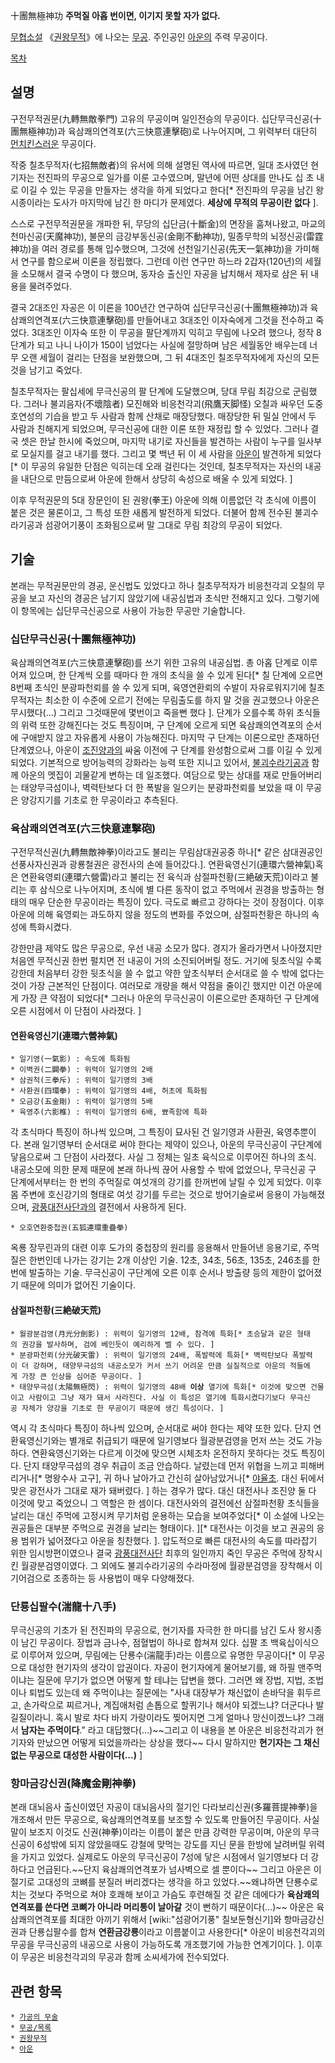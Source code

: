 十團無極神功
'''주먹질 아홉 번이면, 이기지 못할 자가 없다.'''

[[무협소설]] 《[[권왕무적]]》에 나오는 [[무공]]. 주인공인 [[아운]]의 주력 무공이다.

[[목차]]
== 설명 ==
구전무적권문(九轉無敵拳門) 고유의 무공이며 일인전승의 무공이다. 십단무극신공(十團無極神功)과 육삼쾌의연격포(六三快意連擊砲)로 나누어지며, 그 위력부터 대단히 [[먼치킨]]스러운 무공이다. 

작중 칠초무적자(七招無敵者)의 유서에 의해 설명된 역사에 따르면, 일대 조사였던 현기자는 전진파의 무공으로 일가를 이룬 고수였으며, 말년에 어떤 상대를 만나도 십 초 내로 이길 수 있는 무공을 만들자는 생각을 하게 되었다고 한다[* 전진파의 무공을 남긴 왕시종이라는 도사가 마지막에 남긴 한 마디가 문제였다. '''세상에 무적의 무공이란 없다''' ].

스스로 구전무적권문을 개파한 뒤, 무당의 십단금(十斷金)의 면장을 훔쳐나왔고, 마교의 천마신공(天魔神功), 불문의 금강부동신공(金剛不動神功), 밀종무학의 뇌정신공(雷霆神功)을 여러 경로를 통해 입수했으며, 그것에 선천일기신공(先天一氣神功)을 가미해서 연구를 함으로써 이론을 정립했다. 그런데 이런 연구만 하느라 2갑자(120년)의 세월을 소모해서 결국 수명이 다 했으며, 동자승 출신인 자공을 납치해서 제자로 삼은 뒤 내용을 물려주었다. 

결국 2대조인 자공은 이 이론을 100년간 연구하여 십단무극신공(十團無極神功)과 육삼쾌의연격포(六三快意連擊砲)를 만들어내고 3대조인 이자숙에게 그것을 전수하고 죽었다.
3대조인 이자숙 또한 이 무공을 팔단계까지 익히고 무림에 나오려 했으나, 정작 8단계가 되고 나니 나이가 150이 넘었다는 사실에 절망하며 남은 세월동안 배우는데 너무 오랜 세월이 걸리는 단점을 보완했으며, 그 뒤 4대조인 칠조무적자에게 자신의 모든것을 남기고 죽었다. 

칠초무적자는 팔십세에 무극신공의 팔 단계에 도달했으며, 당대 무림 최강으로 군림했다. 그러나 불괴음자(不壞陰者) 모진해와 비응천각괴(飛鷹天脚怪) 오칠과 싸우던 도중 호연성의 기습을 받고 두 사람과 함께 산채로 매장당했다.
매장당한 뒤 밀실 안에서 두 사람과 친해지게 되었으며, 무극신공에 대한 이론 또한 재정립 할 수 있었다. 그러나 결국 셋은 한날 한시에 죽었으며, 마지막 내기로 자신들을 발견하는 사람이 누구를 일사부로 모실지를 걸고 내기를 했다. 그리고 몇 백년 뒤 이 세 사람을 [[아운]]이 발견하게 되었다[* 이 무공의 유일한 단점은 익히는데 오래 걸린다는 것인데, 칠초무적자는 자신의 내공을 내단으로 만듬으로써 아운에 한해서 상당히 속성으로 배울 수 있게 되었다. ]

이후 무적권문의 5대 장문인이 된 권왕(拳王) 아운에 의해 이름없던 각 초식에 이름이 붙은 것은 물론이고, 그 특성 또한 새롭게 발전하게 되었다. 더불어 함께 전수된 불괴수라기공과 섬광어기풍이 조화됨으로써 말 그대로 무림 최강의 무공이 되었다.

== 기술 ==
본래는 무적권문만의 경공, 운신법도 있었다고 하나 칠초무적자가 비응천각괴 오칠의 무공을 보고 자신의 경공은 남기지 않았기에 내공심법과 초식만 전해지고 있다.
그렇기에 이 항목에는 십단무극신공으로 사용이 가능한 무공만 기술합니다.

=== 십단무극신공(十團無極神功) ===
육삼쾌의연격포(六三快意連擊砲)를 쓰기 위한 고유의 내공심법. 총 아홉 단계로 이루어져 있으며, 한 단계씩 오를 때마다 한 개의 초식을 쓸 수 있게 된다[* 칠 단계에 오르면 8번째 초식인 분광파천뢰를 쓸 수 있게 되며, 육영연환뢰의 수발이 자유로워지기에 칠초무적자는 최소한 이 수준에 오르기 전에는 무림출도를 하지 말 것을 권고했으나 아운은 무시했다(...) 그리고 그것때문에 몇번이고 죽을뻔 했다 ]. 단계가 오를수록 하위 초식들의 위력 또한 강해진다는 것도 특징이며, 구 단계에 오르게 되면 육삼쾌의연격포의 순서에 구애받지 않고 자유롭게 사용이 가능해진다. 마지막 구 단계는 이론으로만 존재하던 단계였으나, 아운이 [[조진양]]과의 싸움 이전에 구 단계를 완성함으로써 그를 이길 수 있게 되었다.
기본적으로 방어능력의 강화라는 능력 또한 지니고 있어서, [[불괴수라기공]]과 함께 아운의 멧집이 괴물같게 변하는 데 일조했다.
여담으로 맞는 상대를 재로 만들어버리는 태양무극섬이나, 벽력탄보다 더 한 폭발을 일으키는 분광파천뢰를 보았을 때 이 무공은 양강지기를 기초로 한 무공이라고 추측된다.

=== 육삼쾌의연격포(六三快意連擊砲) ===
구전무적신권(九轉無敵神拳)이라고도 불리는 무림삼대권공중 하나[* 같은 삼대권공인 선풍사자신권과 광룡철권은 광전사의 손에 들어갔다.].
연환육영신기(連環六營神氣)혹은 연환육영뢰(連環六營雷)라고 불리는 전 육식과 삼절파천황(三絶破天荒)이라고 불리는 후 삼식으로 나누어지며, 초식에 별 다른 동작이 없고 주먹에서 권경을 방출하는 형태의 매우 단순한 무공이라는 특징이 있다. 극도로 빠르고 강하다는 것이 장점이다. 이후 아운에 의해 육영뢰는 과도하지 않을 정도의 변화를 주었으며, 삼절파천황은 하나의 속성에 특화시켰다. 

강한만큼 제약도 많은 무공으로, 우선 내공 소모가 많다. 경지가 올라가면서 나아졌지만 처음엔 무적신권 한번 펄치면 전 내공이 거의 소진되어버릴 정도. 거기에 뒷초식일 수록 강한데 처음부터 강한 뒷초식을 쓸 수 없고 약한 앞초식부터 순서대로 쓸 수 밖에 없다는 것이 가장 근본적인 단점이다. 여러모로 개량을 해서 약점을 줄이긴 했지만 이건 아운에게 가장 큰 약점이 되었다[* 그러나 아운의 무극신공이 이론으로만 존재하던 구 단계에 오른 시점에서 이 단점이 사라졌다. ]  

==== 연환육영신기(連環六營神氣) ====
 * 일기영(一氣影) : 속도에 특화됨
 * 이벽권(二闢拳) : 위력이 일기영의 2배
 * 삼권척(三拳斥) : 위력이 일기영의 3배
 * 사환권(四環拳) : 위력이 일기영의 4배, 허초에 특화됨
 * 오금강(五金剛) : 위력이 일기영의 5배
 * 육영추(六影椎) : 위력이 일기영의 6배, 뾰족함에 특화
각 초식마다 특징이 하나씩 있으며, 그 특징이 묘사된 건 일기영과 사환권, 육영추뿐이다. 본래 일기영부터 순서대로 써야 한다는 제약이 있으나, 아운의 무극신공이 구단계에 닿음으로써 그 단점이 사라졌다.
사실 그 정체는 일초 육식으로 이루어진 하나의 초식. 내공소모에 의한 문제 때문에 본래 하나씩 끊어 사용할 수 밖에 없었으나, 무극신공 구 단계에서부터는 한 번의 주먹질로 여섯개의 강기를 한꺼번에 날릴 수 있게 되었다.
이후 몸 주변에 호신강기의 형태로 여섯 강기를 두르는 것으로 방어기술로써 응용이 가능해졌으며, [[광풍대전사단]]과의 결전에서 사용하게 된다.

 * 오호연환중첩권(五狐連環重疊拳)
옥룡 장무린과의 대련 이후 도가의 중첩장의 원리를 응용해서 만들어낸 응용기로, 주먹질은 한번인데 나가는 강기는 2개 이상인 기술. 12초, 34초, 56초, 135초, 246초를 한번에 발출하는 기술. 무극신공이 구단계에 오른 이후 순서나 방출량 등의 제한이 없어졌기 때문에 의미가 없어진 기술이다.

==== 삼절파천황(三絶破天荒) ====
 * 월광분검영(月光分劍影) : 위력이 일기영의 12배, 참격에 특화[* 초승달과 같은 형태의 권강을 발사하며, 검에 베인듯이 예리하게 벨 수 있다. ]
 * 분광파천뢰(分光破天雷) : 위력이 일기영의 24배, 폭발력에 특화[* 벽력탄보다 폭발력이 더 강하며, 태양무극섬의 내공소모가 커서 쓰기 어려운 만큼 실질적으로 아운의 적들에게 가장 큰 인상을 심어준 무공이다. ]
 * 태양무극섬(太陽無極閃) : 위력이 일기영의 48배 '''이상''' 열기에 특화[* 이것에 맞으면 건물이고 사람이고 그냥 재가 돼서 사라진다. 사실 이 특성은 열기에 특화시켰다기보다 무극신공 자체가 양강을 기초로 한 무공이기 때문에 생긴 특성이다. ] 
역시 각 초식마다 특징이 하나씩 있으며, 순서대로 써야 한다는 제약 또한 있다. 단지 연환육영신기와는 별개로 취급되기 때문에 일기영보다 월광분검영을 먼저 쓰는 것도 가능하다. 연환육영신기와는 다르게 이것에 맞으면 시체조차 온전하지 못하다는 것도 특징이다.
단지 태양무극섬의 경우 취급이 조금 안습하다. 날렸는데 먼저 위협을 느끼고 피해버리거나[* 명왕수사 고구], 귀 하나 날아가고 간신히 살아남았거나[* [[야율초]]. 대신 뒤에서 맞은 광전사가 그대로 재가 돼버렸다. ] 하는 경우가 많다. 대신 대전사나 조진양 둘 다 이것에 맞고 죽었으니 그 역할은 한 셈이다.
대전사와의 결전에선 삼절파천황 초식들을 날리는 대신 주먹에 고정시켜 무기처럼 운용하는 모습을 보여주었다[* 이 소설에 나오는 권공들은 대부분 주먹으로 권경을 날리는 형태이다. ][* 대전사는 이것을 보고 권공의 응용 범위가 넓어졌다고 아운을 칭찬했다. ]. 압도적으로 빠른 대전사의 속도를 따라잡기 위한 임시방편이였으나 결국 [[광풍대전사단]] 최후의 일인까지 죽인 무공은 주먹에 장착시킨 월광분검영이였다. 그 외에도 불괴수라기공의 수라마정에 월광분검영을 장착해서 이기어검으로 조종하는 등 사용법이 매우 다양해졌다.

=== 단룡십팔수(湍龍十八手) ===
무극신공의 기초가 된 전진파의 무공으로, 현기자를 자극한 한 마디를 남긴 도사 왕시종이 남긴 무공이다. 장법과 금나수, 점혈법이 하나로 합쳐져 있다. 십팔 초 백육십이식으로 이루어져 있으며, 무림에는 단룡수(湍龍手)라는 이름으로 유명한 무공이다[* 이 무공으로 대성한 현기자의 생각이 압권이다. 자공이 현기자에게 물어보기를, 왜 하필 맨주먹이냐는 질문에 무기가 없으면 어떻게 할 테냐는 답변을 했다. 그러면 왜 장법, 지법, 조법이나 퇴법도 있는데 왜 주먹이냐는 질문에는 "사내 대장부가 채신없이 손바닥을 휘두르고, 손가락으로 찌르거나, 계집애처럼 손톱으로 할퀴기나 해서야 되겠느냐? 더군다나 발길질이라니. 혹시 발로 차다 바지 가랑이라도 찢어지면 그게 얼마나 망신이겠느냐? 그래서 '''남자는 주먹이다'''.” 라고 대답했다(...)~~그리고 이 내용을 본 아운은 비응천각괴가 현기자와 만났으면 어떻게 되었을까라는 상상을 했다~~ 다시 말하지만 '''현기자는 그 채신없는 무공으로 대성한 사람이다(...)''' ]

=== 항마금강신권(降魔金剛神拳) ===
본래 대뇌음사 출신이였던 자공이 대뇌음사의 절기인 다라보리신권(多羅菩提神拳)을 개조해서 만든 무공으로, 육삼쾌의연격포를 보조할 수 있도록 만들어진 무공이다. 사실 말이 보조지 이것도 신권(神拳)이라는 이름이 붙은 만큼 강력한 무공이며, 아운의 무극신공이 6성밖에 되지 않았을때도 강철에 맞먹는 강도를 지닌 문을 한방에 날려버릴 위력을 가지고 있었다. 실제로도 아운의 무극신공이 7성에 닿은 시점에서 일기영보다 더 강하다고 언급된다.~~단지 육삼쾌의연격포가 넘사벽으로 셀 뿐이다~~
그리고 아운은 이 절기로 고대성의 코뼈를 분질러 버리겠다는 생각을 하고 있었다.~~왜냐하면 단룡수로 치는 것보다 주먹으로 쳐야 호쾌해 보이고 가슴도 후련해질 것 같은 데에다가 '''육삼쾌의연격포를 쓴다면 코뼈가 아니라 머리통이 날아갈''' 것이 뻔하기 때문이다(...)~~ 
아운은 육삼쾌의연격포를 최대한 아끼기 위해서 [wiki:"섬광어기풍" 칠보둔형신기]와 항마금강신권과 단룡십팔수를 합쳐 '''연환금강룡'''이라고 이름붙이고 사용한다[* 아운이 비응천각괴의 무공을 무극신공의 내공으로 사용이 가능하도록 개조했기에 가능한 연계기이다. ]. 이후 이 무공은 비응천각괴의 무공과 함께 소씨세가에 전수되었다.



== 관련 항목 ==
 * [[가공의 무술]]
 * [[무공/목록]]
 * [[권왕무적]]
 * [[아운]]
